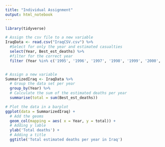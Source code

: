 ---
title: "Individual Assignment"
output: html_notebook
---



```{r}
library(tidyverse)

# Assign the csv file to a new variable
IraqData <- read.csv("IraqCSV.csv") %>% 
  #Select for only the year and estimated casualties
  select(Year, Best_est_deaths) %>%
  #filter for the correct year
  filter (Year %in% c('1995', '1996', '1997', '1998', '1999', '2000', '2001', '2002', '2003', '2004', '2005', '2006' ))


# Assign a new variable
SummarizedIraq <- IraqData %>%
  # Group the data set per year
  group_by(Year) %>%
  # Calculate the sum of the estimated deaths per year
  summarise(total = sum(Best_est_deaths))

# Plot the data in a barplot
ggplot(data = SummarizedIraq) +
  # Add the geoms
  geom_col(mapping = aes( x = Year, y = total)) +
  # Adding y lable
  ylab('Total deaths') +
  # Adding a title
  ggtitle('Total estimated deaths per year in Iraq')



  

```


